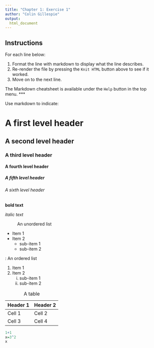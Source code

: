 ```yaml
---
title: "Chapter 1: Exercise 1"
author: "Colin Gillespie"
output:
  html_document
---
```


## Instructions 

For each line below:
  
  1. Format the line with markdown to display what the line describes.
  2. Re-render the file by pressing the `Knit HTML` button above to see if it worked.
  3. Move on to the next line.
  
The Markdown cheatsheet is available under the `Help` button in the top menu.
***

Use markdown to indicate:

# A first level header  
## A second level header  
### A third level header  
#### A fourth level header  
##### A fifth level header  
###### A sixth level header  

**bold text  **

*italic text*

: An unordered list 

* Item 1  
* Item 2  
    + sub-item 1  
    + sub-item 2  

: An ordered list  

1. Item 1  
2. Item 2  
    i) sub-item 1  
    ii) sub-item 2  

: A table  

|Header 1| Header 2  |
|---|---|
|Cell 1| Cell 2 | 
|Cell 3| Cell 4|  

```r
1+1
x=3^2
x
```
